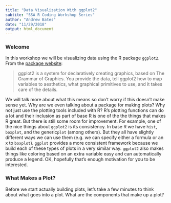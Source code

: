 ```yaml
---
title: "Data Visualization With ggplot2"
subtite: "SSA R Coding Workshop Series"
author: "Andrew Bates"
date: "11/29/2018"
output: html_document
---
```


<!-- NOTE: before going further in this document, click on the "Knit" button above or press ctrl/command + shift + K -->



### Welcome

In this workshop we will be visualizing data using the R package `ggplot2`. From the [package website](https://ggplot2.tidyverse.org):

> ggplot2 is a system for declaratively creating graphics, based on The Grammar of Graphics. You provide the data, tell ggplot2 how to map variables to aesthetics, what graphical primitives to use, and it takes care of the details.

We will talk more about what this means so don't worry if this doesn't make sense yet. Why are we even talking about a package for making plots? Why not just use the plotting tools included with R? R's plotting functions can do a lot and their inclusion as part of base R is one of the the things that makes R great. But there is still some room for improvement. For example, one of the nice things about `ggplot2` is its consistency. In base R we have `hist`, `boxplot`, and the generic`plot` (among others). But they all have slightly different ways we can use them (e.g. we can specify either a formula or an x to `boxplot`). `ggplot` provides a more consistent framework because we build each of these types of plots in a very similar way. `ggplot2` also makes things like coloring based on an extra variable easy and can automatically produce a legend. OK, hopefully that's enough motivation for you to be interested.

### What Makes a Plot?

Before we start actually building plots, let's take a few minutes to think about what goes into a plot. What are the components that make up a plot?






